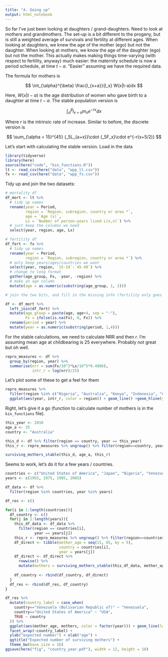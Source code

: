 ```yaml
---
title: "4. Going up"
output: html_notebook
---
```


So far I've just been looking at daughters / grand-daughters. Need to look at mothers and grandmothers. The set-up is a bit different to the progeny, but is still a weighted average of survivals and fertility at different ages. When looking at daughters, we knew the age of the mother (ego) but not the daughter. When looking at mothers, we know the age of the daughter (ego) but not the mother. This actually makes making things time-varying (with respect to fertility, anyway) much easier: the maternity schedule is now a period schedule, at time $t-a$. "Easier" assuming we have the required data. 

The formula for mothers is 

$$
\int_{\alpha}^{\beta} \frac{l_{x+a}}{l_x} W(x|t-a)dx
$$

Here, $W(x|t-a)$ is the age distribution of women who gave birth to a daughter at time $t-a$. The stable population version is 

$$
\int_{\alpha}^{\beta} l_{x+a}m_x e^{-rx}dx
$$


Where $r$ is the intrinsic rate of increase. Similar to before, the discrete version is

$$
\sum_{\alpha = 15}^{45} {_5L_{a+x}}\cdot {_5F_x}\cdot e^{-r(x+5/2)}
$$

Let's start with calculating the stable version. Load in the data


```r
library(tidyverse)
library(here)
source(here("code", "kin_functions.R"))
lt <- read_csv(here("data", "wpp_lt.csv"))
fx <- read_csv(here("data", "wpp_fx.csv"))
```


Tidy up and join the two datasets:

```r
# mortality df
df_mort <- lt %>% 
  # tidy up names
  rename(year = Period,
         region = `Region, subregion, country or area *`,
         age = `Age (x)`, 
         Lx = `Number of person-years lived L(x,n)`) %>% 
  # just keep the columns we need
  select(year, region, age, Lx)

# fertility df
df_fert <- fx %>% 
  # tidy up names
  rename(year = Period,
         region = `Region, subregion, country or area *`) %>% 
  # only keep years/ages/countries we want
  select(year, region, `15-19`:`45-49`) %>% 
  # change to long format
  gather(age_group, Fx, -year, -region) %>% 
  # make an age column 
  mutate(age = as.numeric(substring(age_group, 1, 2)))

# join the two bits, and fill in the missing info (fertility only goes to age 49)

df <- df_mort %>% 
  left_join(df_fert) %>% 
  mutate(age_group = paste(age, age+4, sep = "-"),
         Fx = ifelse(is.na(Fx), 0, Fx)) %>% 
  rename(period = year) %>% 
  mutate(year = as.numeric(substring(period, 1,4)))

```

For the stable calculations, we need to calculate NRR and then $r$. I'm assuming mean age at childbearing is 25 everywhere. Probably not great but oh well. 

```r
repro_measures <- df %>%
  group_by(region, year) %>% 
  summarise(nrr = sum(Fx/10^3*Lx/10^5*0.4886),
            intr_r = log(nrr)/25)
```

Let's plot some of these to get a feel for them

```r
repro_measures %>% 
  filter(region %in% c("Nigeria", "Australia", "Kenya", "Indonesia", "Canada", "Japan")) %>% 
  ggplot(aes(year, intr_r, color = region)) + geom_line() +geom_hline(yintercept = 0)
```

Right, let's give it a go (function to calculate number of mothers is in the `kin_functions` file). 

```r
this_year <- 2010
age_a <- 35
country <- "Australia"

this_d <- df %>% filter(region == country, year == this_year)
this_r <- repro_measures %>% ungroup() %>% filter(region==country, year == this_year) %>% select(intr_r) %>% pull()

surviving_mothers_stable(this_d, age_a, this_r)
```

Seems to work, let's do it for a few years / countries. 

```r
countries <- c("United States of America", "Japan", "Nigeria", "Venezuela (Bolivarian Republic of)")
years <- c(1955, 1975, 1995, 2005)

df_data <- df %>% 
  filter(region %in% countries, year %in% years)

df_res <- c()

for(i in 1:length(countries)){
  df_country <- c()
  for(j in 1:length(years)){
    this_df_data <- df_data %>% 
      filter(region == countries[i],
             year == years[j])
    this_r <- repro_measures %>% ungroup() %>% filter(region==countries[i], year == years[j]) %>% select(intr_r) %>% pull()
    df_direct <- tibble(mother_age = seq(15, 85, by = 5),
                        country = countries[i],
                        year = years[j])
    df_direct <- df_direct %>% 
      rowwise() %>% 
      mutate(mothers = surviving_mothers_stable(this_df_data, mother_age, this_r))
    
    df_country <- rbind(df_country, df_direct)
  }
  df_res <- rbind(df_res, df_country)
}
```


```r
df_res %>% 
  mutate(country_label = case_when(
    country=="Venezuela (Bolivarian Republic of)" ~ "Venezuela",
    country=="United States of America" ~ "USA",
    TRUE ~ country
  )) %>% 
  ggplot(aes(mother_age, mothers, color = factor(year))) + geom_line(lwd = 0.8) +
  facet_wrap(~country_label) + 
  ylab("expected number") + xlab("age") +
  ggtitle("Expected number of surviving mothers") + 
  theme_bw(base_size = 16) 
ggsave(here("fig", "country_year.pdf"), width = 12, height = 10)
```

